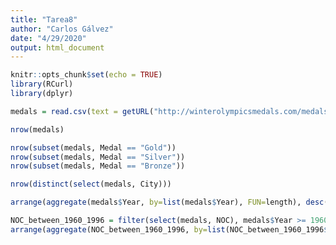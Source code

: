 ```yaml
---
title: "Tarea8"
author: "Carlos Gálvez"
date: "4/29/2020"
output: html_document
---
```


```r
knitr::opts_chunk$set(echo = TRUE)
library(RCurl)
library(dplyr)
```

```r
medals = read.csv(text = getURL("http://winterolympicsmedals.com/medals.csv"))
```

```r
nrow(medals)
```

```r
nrow(subset(medals, Medal == "Gold"))
nrow(subset(medals, Medal == "Silver"))
nrow(subset(medals, Medal == "Bronze"))
```

```r
nrow(distinct(select(medals, City)))
```

```r
arrange(aggregate(medals$Year, by=list(medals$Year), FUN=length), desc(x))[1,][1]
```

```r
NOC_between_1960_1996 = filter(select(medals, NOC), medals$Year >= 1960 & medals$Year <= 1996)
arrange(aggregate(NOC_between_1960_1996, by=list(NOC_between_1960_1996$NOC), FUN=length), desc(NOC))[1,][1]
```